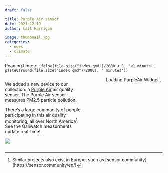 ```yaml
---
draft: false

title: Purple Air sensor
date: 2021-12-19
author: Cait Harrigan

image: thumbnail.jpg
categories:
  - news
  - climate
---
```


Reading time: `r ifelse(file.size("index.qmd")/2000 < 1, '<1 minute', paste0(round(file.size("index.qmd")/2000), ' minutes'))`

<div class="row" style="display: flex;">
  <div class="column" style="flex: 45%;">
  
  We added a new device to our collection: a [Purple Air](https://www2.purpleair.com/) air quality sensor. The Purple Air sensor measures PM2.5 particle pollution.

  There's a large community of people participating in this air quality monitoring, all over North America[^1]. See the Galiwatch measurments update real-time!
  
  ![](thumbnail.jpg)

  </div>
  <div class="column" style="flex: 45%;">
  <div id='PurpleAirWidget_126303_module_AQI_conversion_C0_average_10_layer_standard' style="float: right;">Loading PurpleAir Widget...</div>
  <script src='https://www.purpleair.com/pa.widget.js?key=KNGLX17KY01CJU2J&module=AQI&conversion=C0&average=10&layer=standard&container=PurpleAirWidget_126303_module_AQI_conversion_C0_average_10_layer_standard'></script>
  </div>
</div> 


[^1]: Similar projects also exist in Europe, such as \[sensor.community\](https://sensor.community/en/)




